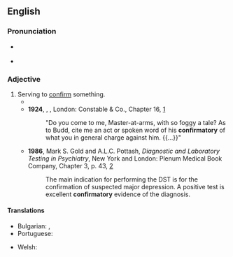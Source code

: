 ==English==

===Pronunciation===
* {{a|RP}} {{IPA|/kənˈfɜːmət(ə)ɹi/|lang=en}}
* {{a|GA}} {{IPA|/kənˈfɝmətɔɹi/|lang=en}}

===Adjective===
{{en-adj}}
{{PIE root|en|dʰer}}
# Serving to [[confirm]] something.
#* {{quote-text|lang=en|year=1850|author={{w|Charles Dickens}}|title={{w|David Copperfield}}|chapter=41|url=http://www.gutenberg.org/files/766/766-h/766-h.htm|passage=I replied, as I usually did whenever I had a chance, that nobody had ever loved anybody else as I loved Dora. Traddles came to my assistance with a '''confirmatory''' murmur. }}
#* '''1924''', {{w|Herman Melville}}, ''{{w|Billy Budd}}'', London: Constable & Co., Chapter 16, [http://gutenberg.net.au/ebooks06/0608511h.html]
#*: "Do you come to me, Master-at-arms, with so foggy a tale? As to Budd, cite me an act or spoken word of his '''confirmatory''' of what you in general charge against him. {{...}}"
#* '''1986''', Mark S. Gold and A.L.C. Pottash, ''Diagnostic and Laboratory Testing in Psychiatry'', New York and London: Plenum Medical Book Company, Chapter 3, p. 43, [https://books.google.ca/books?id=KGSxQ_-94J8C&printsec=frontcover#v=onepage&q&f=false]
#*: The main indication for performing the DST is for the confirmation of suspected major depression. A positive test is excellent '''confirmatory''' evidence of the diagnosis.

====Translations====
{{trans-top|serving to confirm something}}
* Bulgarian: {{t+|bg|потвърдителен}}, {{t+|bg|утвърдителен}}
* Portuguese: {{t|pt|confirmatório|m}}
{{trans-mid}}
* Welsh: {{t+|cy|cadarnhaol}}
{{trans-bottom}}